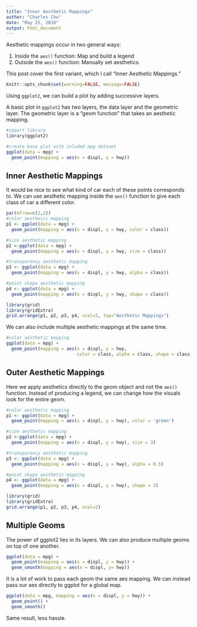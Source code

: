 ```yaml
---
title: "Inner Aesthetic Mappings"
author: "Charles Chu"
date: "May 25, 2016"
output: html_document
---
```


Aesthetic mappings occur in two general ways:

1. Inside the `aes()` function: Map and build a legend
2. Outside the `aes()` function: Manually set aesthetics.

This post cover the first variant, which I call "Inner Aesthetic Mappings."


```r
knitr::opts_chunk$set(warning=FALSE, message=FALSE)
```

Using `ggplot2`, we can build a plot by adding successive layers.

A basic plot in `ggplot2` has two layers, the data layer and the geometric layer. The geometric layer is a "geom function" that takes an aesthetic mapping.

```r
#import library
library(ggplot2)

#create base plot with inluded mpg dataset
ggplot(data = mpg) +
  geom_point(mapping = aes(x = displ, y = hwy))
```


## Inner Aesthetic Mappings

It would be nice to see what kind of car each of these points corresponds to. We can use aesthetic mapping inside the `aes()` function to give each class of car a different color.


```r
par(mfrow=c(2,2))
#color aesthetic mapping
p1 <- ggplot(data = mpg) +
  geom_point(mapping = aes(x = displ, y = hwy, color = class)) 

#size aesthetic mapping
p2 <-ggplot(data = mpg) +
  geom_point(mapping = aes(x = displ, y = hwy, size = class)) 

#transparency aesthetic mapping
p3 <- ggplot(data = mpg) +
  geom_point(mapping = aes(x = displ, y = hwy, alpha = class)) 

#point shape aesthetic mapping
p4 <- ggplot(data = mpg) +
  geom_point(mapping = aes(x = displ, y = hwy, shape = class)) 
```

```r
library(grid)
library(gridExtra)
grid.arrange(p1, p2, p3, p4, ncol=2, top="Aesthetic Mappings")
```


We can also include multiple aesthetic mappings at the same time.

```r
#color aesthetic mapping
ggplot(data = mpg) +
  geom_point(mapping = aes(x = displ, y = hwy, 
                           color = class, alpha = class, shape = class))
```

## Outer Aesthetic Mappings

Here we apply aesthetics directly to the geom object and not the `aes()` function. Instead of producing a legend, we can change how the visuals look for the entire geom.

```r
#color aesthetic mapping
p1 <- ggplot(data = mpg) +
  geom_point(mapping = aes(x = displ, y = hwy), color = 'green')

#size aesthetic mapping
p2 <-ggplot(data = mpg) +
  geom_point(mapping = aes(x = displ, y = hwy), size = 3) 

#transparency aesthetic mapping
p3 <- ggplot(data = mpg) +
  geom_point(mapping = aes(x = displ, y = hwy), alpha = 0.5)

#point shape aesthetic mapping
p4 <- ggplot(data = mpg) +
  geom_point(mapping = aes(x = displ, y = hwy), shape = 2)

library(grid)
library(gridExtra)
grid.arrange(p1, p2, p3, p4, ncol=2)
```

## Multiple Geoms

The power of ggplot2 lies in its layers. We can also produce multiple geoms on top of one another.

```r
ggplot(data = mpg) +
  geom_point(mapping = aes(x = displ, y = hwy)) +
  geom_smooth(mapping = aes(x = displ, y= hwy))
```

It is a lot of work to pass each geom the same aes mapping. We can instead pass our aes directly to ggplot for a global map.

```r
ggplot(data = mpg, mapping = aes(x = displ, y = hwy)) +
  geom_point() +
  geom_smooth()
```

Same result, less hassle.

